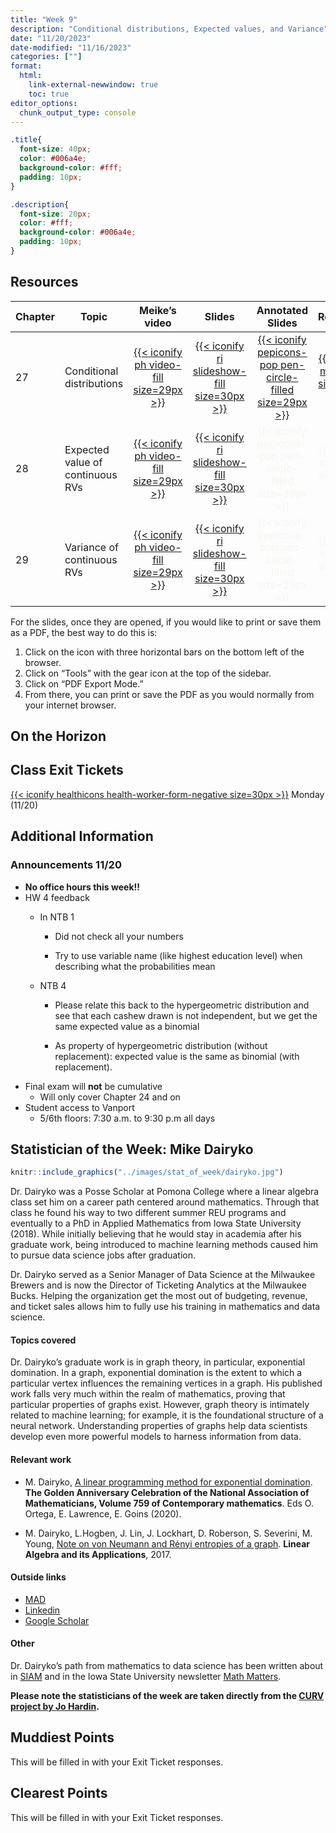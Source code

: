 ```yaml
---
title: "Week 9"
description: "Conditional distributions, Expected values, and Variance"
date: "11/20/2023"
date-modified: "11/16/2023"
categories: [""]
format: 
  html:
    link-external-newwindow: true
    toc: true
editor_options: 
  chunk_output_type: console
---
```


```css
.title{
  font-size: 40px;
  color: #006a4e;
  background-color: #fff;
  padding: 10px;
}

.description{
  font-size: 20px;
  color: #fff;
  background-color: #006a4e;
  padding: 10px;
}
```

## Resources

| Chapter | Topic                            |                                                                                                                                                                                      Meike's video                                                                                                                                                                                      |                                                      Slides                                                       |                                                             Annotated Slides                                                             |                                                                                                                                                                                Recording                                                                                                                                                                                |
|------------|------------|:----------:|:----------:|:----------:|:----------:|
| 27      | Conditional distributions        |   [[{{< iconify ph video-fill size=29px >}}](https://ohsuitg-my.sharepoint.com/personal/wakim_ohsu_edu/_layouts/15/stream.aspx?id=%2Fpersonal%2Fwakim%5Fohsu%5Fedu%2FDocuments%2FTeaching%2FClasses%2FF2023%5FBSTA%5F550%2FMeike%5Frecordings%2F27%20Conditional%20distributions%2Emp4&referrer=StreamWebApp%2EWeb&referrerScenario=AddressBarCopied%2Eview)]{style="color:#f8f5f0;"}   | [[{{< iconify ri slideshow-fill size=30px >}}](/slides/27_Conditional_distributions.qmd)]{style="color:#f8f5f0;"} | [[{{< iconify pepicons-pop pen-circle-filled size=29px >}}](/slides_annotated/27_Conditional_distributions.pdf)]{style="color:#f8f5f0;"} | [[{{< iconify mdi video size=34px >}}](https://ohsuitg-my.sharepoint.com/personal/wakim_ohsu_edu/_layouts/15/stream.aspx?id=%2Fpersonal%2Fwakim%5Fohsu%5Fedu%2FDocuments%2FTeaching%2FClasses%2FF2023%5FBSTA%5F550%2FRecordings%2F27%5FConditional%5Fdistributions%2Emp4&referrer=StreamWebApp%2EWeb&referrerScenario=AddressBarCopied%2Eview)]{style="color:#f8f5f0;"} |
| 28      | Expected value of continuous RVs |        [[{{< iconify ph video-fill size=29px >}}](https://ohsuitg-my.sharepoint.com/personal/wakim_ohsu_edu/_layouts/15/stream.aspx?id=%2Fpersonal%2Fwakim%5Fohsu%5Fedu%2FDocuments%2FTeaching%2FClasses%2FF2023%5FBSTA%5F550%2FMeike%5Frecordings%2F28%20Expected%20Values%2Emp4&referrer=StreamWebApp%2EWeb&referrerScenario=AddressBarCopied%2Eview)]{style="color:#f8f5f0;"}        |      [[{{< iconify ri slideshow-fill size=30px >}}](/slides/28_Expected_Values.qmd)]{style="color:#f8f5f0;"}      |                            [{{< iconify pepicons-pop pen-circle-filled size=29px >}}]{style="color:#f8f5f0;"}                            |                                                                                                                                                      [{{< iconify mdi video size=34px >}}]{style="color:#f8f5f0;"}                                                                                                                                                      |
| 29      | Variance of continuous RVs       | [[{{< iconify ph video-fill size=29px >}}](https://ohsuitg-my.sharepoint.com/personal/wakim_ohsu_edu/_layouts/15/stream.aspx?id=%2Fpersonal%2Fwakim%5Fohsu%5Fedu%2FDocuments%2FTeaching%2FClasses%2FF2023%5FBSTA%5F550%2FMeike%5Frecordings%2F29%20Variance%20and%20Sums%20of%20rv%2Emp4&referrer=StreamWebApp%2EWeb&referrerScenario=AddressBarCopied%2Eview)]{style="color:#f8f5f0;"} |  [[{{< iconify ri slideshow-fill size=30px >}}](/slides/29_Variance_and_Sums_of_rv.qmd)]{style="color:#f8f5f0;"}  |                            [{{< iconify pepicons-pop pen-circle-filled size=29px >}}]{style="color:#f8f5f0;"}                            |                                                                                                                                                      [{{< iconify mdi video size=34px >}}]{style="color:#f8f5f0;"}                                                                                                                                                      |

For the slides, once they are opened, if you would like to print or save them as a PDF, the best way to do this is:

1.  Click on the icon with three horizontal bars on the bottom left of the browser.
2.  Click on "Tools" with the gear icon at the top of the sidebar.
3.  Click on "PDF Export Mode."
4.  From there, you can print or save the PDF as you would normally from your internet browser.

## On the Horizon

## Class Exit Tickets

[[{{< iconify healthicons health-worker-form-negative size=30px >}}](https://forms.office.com/Pages/ResponsePage.aspx?id=V3lz4rj6fk2U9pvWr59xWFMopmPUjRtDiHLswhgacNhUOEdMR1FBQk9HWU5DUlBZWk9OWFY1TzFaSS4u)]{style="color:#f8f5f0;"} Monday (11/20)

## Additional Information

### Announcements 11/20

-   **No office hours this week!!**
-   HW 4 feedback
    -   In NTB 1

        -   Did not check all your numbers

        -   Try to use variable name (like highest education level) when describing what the probabilities mean

    -   NTB 4

        -   Please relate this back to the hypergeometric distribution and see that each cashew drawn is not independent, but we get the same expected value as a binomial

        -   As property of hypergeometric distribution (without replacement): expected value is the same as binomial (with replacement).
-   Final exam will **not** be cumulative
    -   Will only cover Chapter 24 and on
-   Student access to Vanport
    -   5/6th floors: 7:30 a.m. to 9:30 p.m all days

## Statistician of the Week: Mike Dairyko

::: grid
::: g-col-4
```r
knitr::include_graphics("../images/stat_of_week/dairyko.jpg")
```
:::

::: g-col-8
Dr. Dairyko was a Posse Scholar at Pomona College where a linear algebra class set him on a career path centered around mathematics. Through that class he found his way to two different summer REU programs and eventually to a PhD in Applied Mathematics from Iowa State University (2018). While initially believing that he would stay in academia after his graduate work, being introduced to machine learning methods caused him to pursue data science jobs after graduation.

Dr. Dairyko served as a Senior Manager of Data Science at the Milwaukee Brewers and is now the Director of Ticketing Analytics at the Milwaukee Bucks. Helping the organization get the most out of budgeting, revenue, and ticket sales allows him to fully use his training in mathematics and data science.
:::
:::

#### Topics covered

Dr. Dairyko's graduate work is in graph theory, in particular, exponential domination. In a graph, exponential domination is the extent to which a particular vertex influences the remaining vertices in a graph. His published work falls very much within the realm of mathematics, proving that particular properties of graphs exist. However, graph theory is intimately related to machine learning; for example, it is the foundational structure of a neural network. Understanding properties of graphs help data scientists develop even more powerful models to harness information from data.

#### Relevant work

-   M. Dairyko, <a href = "https://www.ams.org/books/conm/759/" target = "_blank">A linear programming method for exponential domination</a>. **The Golden Anniversary Celebration of the National Association of Mathematicians, Volume 759 of Contemporary mathematics**. Eds O. Ortega, E. Lawrence, E. Goins (2020).

-   M. Dairyko, L.Hogben, J. Lin, J. Lockhart, D. Roberson, S. Severini, M. Young, <a href = "https://doi.org/10.1016/j.laa.2017.01.037" target = "_blank">Note on von Neumann and Rényi entropies of a graph</a>. **Linear Algebra and its Applications**, 2017.

#### Outside links

-   [MAD](https://www.mathad.com/profile?bfcc2518292545635991142facc)
-   [Linkedin](https://www.linkedin.com/in/mdairyko/)
-   [Google Scholar](https://scholar.google.com/citations?user=eHsKgKYAAAAJ&hl=en)

#### Other

Dr. Dairyko's path from mathematics to data science has been written about in <a href = "https://sinews.siam.org/Details-Page/from-academia-to-major-league-baseball-the-journey-of-a-data-scientist " target = "_blank">SIAM</a> and in the Iowa State University newsletter <a href= "https://math.iastate.edu/2017/10/17/an-industrious-approach/" target = "_blank">Math Matters</a>.

**Please note the statisticians of the week are taken directly from the [CURV project by Jo Hardin](https://hardin47.github.io/CURV/).**

## Muddiest Points

This will be filled in with your Exit Ticket responses.

## Clearest Points

This will be filled in with your Exit Ticket responses.
